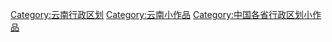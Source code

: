 {{Hiddencat}}
[[Category:云南行政区划|Category:云南行政区划]]
[[Category:云南小作品|Category:云南小作品]]
[[Category:中国各省行政区划小作品|Category:中国各省行政区划小作品]]